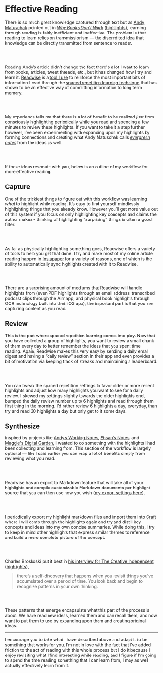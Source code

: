 # Effective Reading

There is so much great knowledge captured through text but as [Andy Matuschak](https://twitter.com/andy_matuschak) pointed out in [_Why Books Don't Work_](https://andymatuschak.org/books/) ([highlights](https://nelson.co/highlights#159664527)), learning through reading is fairly inefficient and ineffective. The problem is that reading to learn relies on transmissionism — the discredited idea that knowledge can be directly transmitted from sentence to reader.

<br></br>

Reading Andy’s article didn’t change the fact there's a lot I want to learn from
books, articles, tweet threads, etc., but it has changed how I try and learn it.
[Readwise](https://readwise.io) is a [tool I use](/posts/digital-tools) to
reinforce the most important bits of information I read through the [spaced
repetition learning technique](https://en.wikipedia.org/wiki/Spaced_repetition)
that has shown to be an effective way of committing information to long term
memory.

<br></br>

My experience tells me that there is a lot of benefit to be realized _just_ from consciously highlighting periodically while you read and spending a few minutes to review these highlights. If you want to take it a step further however, I’ve been experimenting with expanding upon my highlights by forming connections and creating what Andy Matuschak calls [_evergreen notes_](https://notes.andymatuschak.org/z4SDCZQeRo4xFEQ8H4qrSqd68ucpgE6LU155C) from the ideas as well.

<br></br>

If these ideas resonate with you, below is an outline of my workflow for more effective reading.

## Capture

One of the trickiest things to figure out with this workflow was learning _what_ to highlight while reading. It’s easy to find yourself mindlessly highlighting things that you already know. However you’ll get more value out of this system if you focus on only highlighting key concepts and claims the author makes - thinking of highlighting “surprising” things is often a good filter.

<br></br>

As far as physically highlighting something goes, Readwise offers a variety of tools to help you get that done. I try and make most of my online article reading happen in [Instapaper](https://www.instapaper.com) for a variety of reasons, one of which is the ability to automatically sync highlights created with it to Readwise.

<br></br>

There are a surprising amount of mediums that Readwise will handle highlights from (even PDF highlights through an email address, transcribed podcast clips through the Airr app, and physical book highlights through OCR technology built into their iOS app), the important part is that you are capturing content as you read.

## Review

This is the part where spaced repetition learning comes into play. Now that you have collected a group of highlights, you want to review a small chunk of them every day to better remember the ideas that you spent time reading. Again, Readwise makes this very easy by sending a daily email digest and having a “daily review” section in their app and even provides a bit of motivation via keeping track of streaks and maintaining a leaderboard.

<br></br>

You can tweak the spaced repetition settings to favor older or more recent highlights and adjust how many highlights you want to see for a daily review. I skewed my settings slightly towards the older highlights end, bumped the daily review number up to 6 highlights and read through them first thing in the morning. I’d rather review 6 highlights a day, everyday, than try and read 30 highlights a day but only get to it some days.

## Synthesize

Inspired by projects like [Andy’s Working Notes](https://nelson.co/highlightsfeed.xml), [Ehsan's Notes](https://notes.thisisehsan.com/D+Public+Notes/Ehsan's+Notes), and [Maggie's Digital Garden](https://maggieappleton.com/garden), I wanted to do something with the highlights I had been collecting and learning from. This section of the workflow is largely optional — like I said earlier you can reap a lot of benefits simply from reviewing what you read.

<br></br>

Readwise has an export to Markdown feature that will take all of your highlights and compile customizable Markdown documents per highlight source that you can then use how you wish ([my export settings here](https://gist.github.com/gavinmn/5d5bfc52249ad0d52f0fba6dcc4d29ae)).

<br></br>

I periodically export my highlight markdown files and import them into [Craft](https://www.craft.do) where I will comb through the highlights again and try and distill key concepts and ideas into my own concise summaries. While doing this, I try to keep in mind other highlights that express similar themes to reference and build a more complete picture of the concept.

<br></br>

Charles Broskoski put it best in [his interview for The Creative Independent](https://thecreativeindependent.com/people/charles-broskoski-on-self-discovery-upon-revisiting-things-youve-accumulated-over-time/) ([highlights](https://nelson.co/highlights#171658421)),

> there’s a self-discovery that happens when you revisit things you’ve accumulated over a period of time. You look back and begin to recognize patterns in your own thinking.

<br></br>

These patterns that emerge encapsulate what this part of the process is about. We have read new ideas, learned them and can recall them, and now want to put them to use by expanding upon them and creating original ideas.

---

I encourage you to take what I have described above and adapt it to be something that works for you. I’m not in love with the fact that I’ve added friction to the act of reading with this whole process but I do it because I enjoy revisiting what I find interesting while reading, and I figure if I’m going to spend the time reading something that I can learn from, I may as well actually effectively learn from it.
